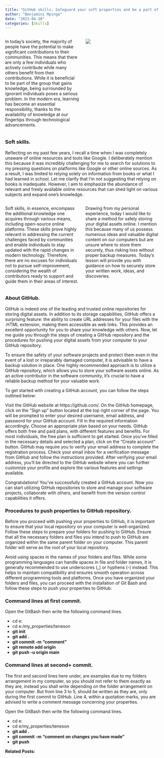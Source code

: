 ```yaml
---
title: "GitHub skills: Safeguard your soft properties and be a part of global changer"
author: "Benjamini Mpinga"
date: "2023-04-10"
categories: [Skills]
---
```

::: columns
:::: {.column width="50%"}

In today's society, the majority of people have the potential to make significant contributions to their communities. This means that there are only a few individuals who actively contribute while many others benefit from their contributions. While it is beneficial to be part of the group that gains knowledge, being surrounded by ignorant individuals poses a serious problem. In the modern era, learning has become an essential responsibility, thanks to the availability of knowledge at our fingertips through technological advancements.

::: 
:::: {.column width="50%"}

![](oceanLandIntera.jpg)
:::
:::: 

### Soft skills.

Reflecting on my past few years, I recall a time when I was completely unaware of online resources and tools like Google. I deliberately mention this because it was incredibly challenging for me to search for solutions to my pressing questions on platforms like Google or other online sources. As a result, I was limited to relying solely on information from books or what I had learned in school. Let me clarify that I'm not suggesting that relying on books is inadequate. However, I aim to emphasize the abundance of relevant and freely available online resources that can shed light on various subjects and expand one's knowledge.

::: columns
:::: {.column width="50%"}

Soft skills, in essence, encompass the additional knowledge one acquires through various means, including open-source online platforms. These skills prove highly relevant in addressing the current challenges faced by communities and enable individuals to stay updated with the rapid changes in modern technology. Therefore, there are no excuses for individuals not to pursue self-improvement, considering the wealth of contributors ready to support and guide them in their areas of interest.

::: 
:::: {.column width="50%"}

Drawing from my personal experience, today I would like to share a method for safely storing your digital assets online. I mention this because many of us possess numerous ideas and valuable digital content on our computers but are unsure where to store them securely, thus risking loss without proper backup measures. Today's lesson will provide you with guidance on how to securely store your written work, ideas, and discoveries.

::: 
:::: 

### About GitHub.

GitHub is indeed one of the leading and trusted online repositories for storing digital assets. In addition to its storage capabilities, GitHub offers a surprising feature: the ability to create URL addresses for your files with the .HTML extension, making them accessible as web links. This provides an excellent opportunity for you to share your knowledge with others. Now, let me guide you through the steps of creating a GitHub repository and the procedures for pushing your digital assets from your computer to your GitHub repository.

To ensure the safety of your software projects and protect them even in the event of a lost or irreparably damaged computer, it is advisable to have a backup solution in place. One highly recommended approach is to utilize a GitHub repository, which allows you to store your software assets online. As an active contributor in the software community, it's crucial to have a reliable backup method for your valuable work.

To get started with creating a GitHub account, you can follow the steps outlined below:

Visit the GitHub website at https://github.com/. On the GitHub homepage, click on the "Sign up" button located at the top right corner of the page. You will be prompted to enter your desired username, email address, and password for your GitHub account. Fill in the required information accordingly. Choose an appropriate plan based on your needs. GitHub offers both free and paid plans, with different features and benefits. For most individuals, the free plan is sufficient to get started. Once you've filled in the necessary details and selected a plan, click on the "Create account" button. GitHub may require you to verify your email address to complete the registration process. Check your email inbox for a verification message from GitHub and follow the instructions provided. After verifying your email address, you'll be directed to the GitHub website where you can further customize your profile and explore the various features and settings available.

Congratulations! You've successfully created a GitHub account. Now you can start utilizing GitHub repositories to store and manage your software projects, collaborate with others, and benefit from the version control capabilities it offers.

### Procedures to push properties to GitHub repository.

Before you proceed with pushing your properties to GitHub, it is important to ensure that your local repository on your computer is well-organized. Follow these steps to prepare your folders for pushing to GitHub. Ensure that all the necessary folders and files you intend to push to GitHub are organized within the same parent folder on your computer. This parent folder will serve as the root of your local repository.

Avoid using spaces in the names of your folders and files. While some programming languages can handle spaces in file and folder names, it is generally recommended to use underscores (_) or hyphens (-) instead. This helps to maintain compatibility and ensures smooth operation across different programming tools and platforms. Once you have organized your folders and files, you can proceed with the installation of Git Bash and follow these steps to push your properties to GitHub:

### Command lines at first commit.

Open the GitBash then write the following command lines. 

- cd e:
- cd e:/my_properties/teneson
- **git init**
- **git add .** 
- **git commit -m "comment"**
- **git remote add origin**
- **git push -u origin main**

### Command lines at second+ commit.

The first and second lines here under, are examples due to my folders arrangement in my computer, so you should not refer to them exactly as they are, instead you shall write depending on the folder arrangement on your computer. But from line 3 to 5, should be written as they are, only during the first commit to GitHub. Line 4, within a quotation marks, you are advised to write a comment message concerning your properties.

Open the GitBash then write the following command lines. 

- cd e:
- cd e/my_properties/teneson
- **git add .**
- **git commit -m "comment on changes you have made"**
- **git push**


**Related Posts:**
